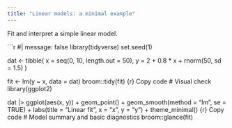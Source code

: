 ```yaml
---
title: "Linear models: a minimal example"
---
```


Fit and interpret a simple linear model.

```r
#| message: false
library(tidyverse)
set.seed(1)

dat <- tibble(
  x = seq(0, 10, length.out = 50),
  y = 2 + 0.8 * x + rnorm(50, sd = 1.5)
)

fit <- lm(y ~ x, data = dat)
broom::tidy(fit)
{r}
Copy code
# Visual check
library(ggplot2)

dat |>
  ggplot(aes(x, y)) +
  geom_point() +
  geom_smooth(method = "lm", se = TRUE) +
  labs(title = "Linear fit", x = "x", y = "y") +
  theme_minimal()
{r}
Copy code
# Model summary and basic diagnostics
broom::glance(fit)